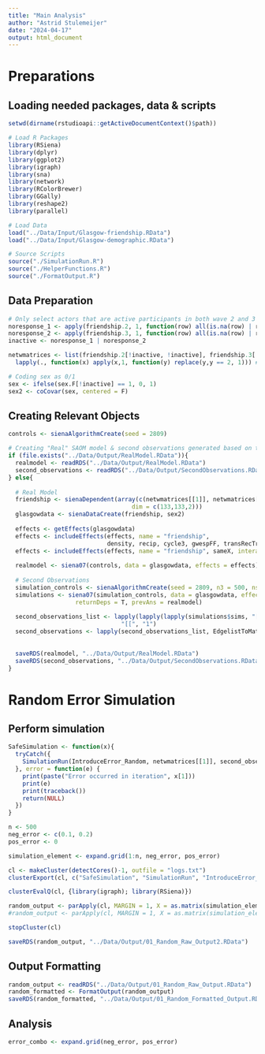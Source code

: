 ```yaml
---
title: "Main Analysis"
author: "Astrid Stulemeijer"
date: "2024-04-17"
output: html_document
---
```


# Preparations
## Loading needed packages, data & scripts
```r
setwd(dirname(rstudioapi::getActiveDocumentContext()$path))

# Load R Packages
library(RSiena)
library(dplyr)
library(ggplot2)
library(igraph)
library(sna)
library(network)
library(RColorBrewer)
library(GGally)
library(reshape2)
library(parallel)

# Load Data
load("../Data/Input/Glasgow-friendship.RData")
load("../Data/Input/Glasgow-demographic.RData")

# Source Scripts
source("./SimulationRun.R")
source("./HelperFunctions.R")
source("./FormatOutput.R")
```

## Data Preparation
```r
# Only select actors that are active participants in both wave 2 and 3 
noresponse_1 <- apply(friendship.2, 1, function(row) all(is.na(row) | row == 10))
noresponse_2 <- apply(friendship.3, 1, function(row) all(is.na(row) | row == 10))
inactive <- noresponse_1 | noresponse_2

netwmatrices <- list(friendship.2[!inactive, !inactive], friendship.3[!inactive, !inactive]) %>%
  lapply(., function(x) apply(x,1, function(y) replace(y,y == 2, 1))) # Create network without weights

# Coding sex as 0/1
sex <- ifelse(sex.F[!inactive] == 1, 0, 1)
sex2 <- coCovar(sex, centered = F)
```

## Creating Relevant Objects
```r
controls <- sienaAlgorithmCreate(seed = 2809)

# Creating "Real" SAOM model & second observations generated based on the second model
if (file.exists("../Data/Output/RealModel.RData")){
  realmodel <- readRDS("../Data/Output/RealModel.RData")
  second_observations <- readRDS("../Data/Output/SecondObservations.RData")
} else{
  
  # Real Model
  friendship <- sienaDependent(array(c(netwmatrices[[1]], netwmatrices[[2]]), 
                                   dim = c(133,133,2)))
  glasgowdata <- sienaDataCreate(friendship, sex2)
  
  effects <- getEffects(glasgowdata)
  effects <- includeEffects(effects, name = "friendship", 
                            density, recip, cycle3, gwespFF, transRecTrip, inPop, inAct)
  effects <- includeEffects(effects, name = "friendship", sameX, interaction1 = "sex2")
  
  realmodel <- siena07(controls, data = glasgowdata, effects = effects)
  
  # Second Observations
  simulation_controls <- sienaAlgorithmCreate(seed = 2809, n3 = 500, nsub = 0)
  simulations <- siena07(simulation_controls, data = glasgowdata, effects = effects, 
                   returnDeps = T, prevAns = realmodel)
  
  second_observations_list <- lapply(lapply(lapply(simulations$sims, "[[", "Data1"), "[[", "friendship"), 
                                "[[", "1")
  second_observations <- lapply(second_observations_list, EdgelistToMatrix)
  
  
  saveRDS(realmodel, "../Data/Output/RealModel.RData")
  saveRDS(second_observations, "../Data/Output/SecondObservations.RData")
}

```

# Random Error Simulation
## Perform simulation
```r
SafeSimulation <- function(x){
  tryCatch({
    SimulationRun(IntroduceError_Random, netwmatrices[[1]], second_observations[[x[1]]], sex2, controls, x[3], x[2], x)
  }, error = function(e) {
    print(paste("Error occurred in iteration", x[1]))
    print(e)
    print(traceback())
    return(NULL)
  })
}

n <- 500
neg_error <- c(0.1, 0.2)
pos_error <- 0

simulation_element <- expand.grid(1:n, neg_error, pos_error)

cl <- makeCluster(detectCores()-1, outfile = "logs.txt")
clusterExport(cl, c("SafeSimulation", "SimulationRun", "IntroduceError_Random", "second_observations", "netwmatrices", "sex2", "controls", "simulation_element", "ChangeCoding"))

clusterEvalQ(cl, {library(igraph); library(RSiena)})

random_output <- parApply(cl, MARGIN = 1, X = as.matrix(simulation_element), FUN = SafeSimulation)
#random_output <- parApply(cl, MARGIN = 1, X = as.matrix(simulation_element), FUN = function(x) SimulationRun(IntroduceError_Random, netwmatrices[[1]], second_observations[[x[1]]], sex2, controls, x[3], x[2]))

stopCluster(cl)

saveRDS(random_output, "../Data/Output/01_Random_Raw_Output2.RData")
```

## Output Formatting
```r
random_output <- readRDS("../Data/Output/01_Random_Raw_Output.RData")
random_formatted <- FormatOutput(random_output)
saveRDS(random_formatted, "../Data/Output/01_Random_Formatted_Output.RData")
```

## Analysis
```r
error_combo <- expand.grid(neg_error, pos_error)
```